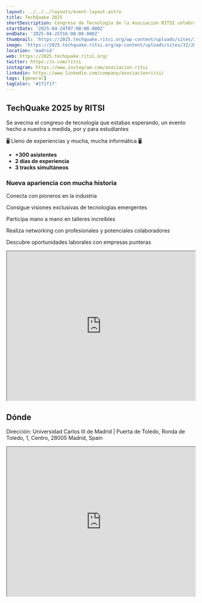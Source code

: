 ```yaml
---
layout: ../../../layouts/event-layout.astro
title: TechQuake 2025
shortDescription: Congreso de Tecnología de la Asociación RITSI celebrado el 24 y 25 de abril de 2025 en la Universidad Carlos III de Madrid (Puerta de Toledo).
startDate: '2025-04-24T07:00:00.000Z'
endDate: '2025-04-25T16:00:00.000Z'
thumbnail: 'https://2025.techquake.ritsi.org/wp-content/uploads/sites/32/2024/11/cropped-1710_Isotipo_Degradado-270x270.png'
image: 'https://2025.techquake.ritsi.org/wp-content/uploads/sites/32/2024/11/cropped-1710_Isotipo_Degradado-270x270.png'
location: 'madrid'
web: https://2025.techquake.ritsi.org/
twitter: https://x.com/ritsi
instagram: https://www.instagram.com/asociacion.ritsi
linkedin: https://www.linkedin.com/company/asociacionritsi/
tags: [general]
tagColor: '#1f1f1f'
---
```


## TechQuake 2025 by RITSI

Se avecina el congreso de tecnología que estabas esperando, un evento hecho a nuestra a medida, por y para estudiantes

🖥️ Lleno de experiencias y mucha, mucha informática 🖥️

- **+300 asistentes**
- **2 días de experiencia**
- **3 tracks simultáneos**

### Nueva apariencia con mucha historia

Conecta con pioneros en la industria

Consigue visiones exclusivas de tecnologías emergentes

Participa mano a mano en talleres increíbles

Realiza networking con profesionales y potenciales colaboradores

Descubre oportunidades laborales con empresas punteras

<iframe
  title="Congreso RITSI 2024"
  src="https://www.youtube.com/embed/UrrKOOkJ9lM?feature=oembed"
  allow="accelerometer; autoplay; clipboard-write; encrypted-media; gyroscope; picture-in-picture; web-share"
  referrerpolicy="strict-origin-when-cross-origin"
  allowfullscreen=""
  name="fitvid0"
  style="width: 100%; height: 400px;"
></iframe>

## Dónde

Dirección: Universidad Carlos III de Madrid | Puerta de Toledo, Ronda de Toledo, 1, Centro, 28005 Madrid, Spain

<iframe
  style="width: 100%; height: 400px;"
  height="400"
  allowfullscreen=""
  loading="lazy"
  referrerpolicy="no-referrer-when-downgrade"
  src="https://www.google.com/maps/embed?pb=!1m14!1m8!1m3!1d1519.044118933995!2d-3.709614!3d40.406896!3m2!1i1024!2i768!4f13.1!3m3!1m2!1s0xd4227d124e99209%3A0xae3187b0fd8c9227!2sUniversity%20Carlos%20III%20of%20Madrid%20%7C%20Puerta%20de%20Toledo!5e0!3m2!1sen!2sus!4v1744702376458!5m2!1sen!2sus"
  aria-label="Universidad Carlos III de Madrid | Puerta de Toledo, Ronda de Toledo, 1, Centro, 28005 Madrid, Spain"
></iframe>

